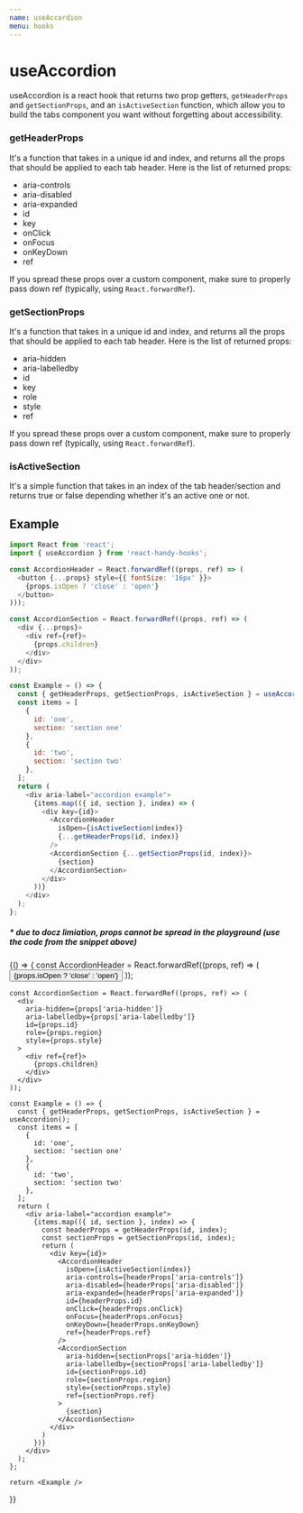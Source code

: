 ```yaml
---
name: useAccordion
menu: hooks
---
```


# useAccordion

useAccordion is a react hook that returns two prop getters, `getHeaderProps` and `getSectionProps`, and an `isActiveSection` function,
which allow you to build the tabs component you want without forgetting about accessibility.

### **getHeaderProps**

It's a function that takes in a unique id and index, and returns all the props that should be applied to each tab header.
Here is the list of returned props:

- aria-controls
- aria-disabled
- aria-expanded
- id
- key
- onClick
- onFocus
- onKeyDown
- ref

If you spread these props over a custom component, make sure to properly pass down ref (typically, using `React.forwardRef`).


### **getSectionProps**

It's a function that takes in a unique id and index, and returns all the props that should be applied to each tab header.
Here is the list of returned props:

- aria-hidden
- aria-labelledby
- id
- key
- role
- style
- ref

If you spread these props over a custom component, make sure to properly pass down ref (typically, using `React.forwardRef`).


### **isActiveSection**

It's a simple function that takes in an index of the tab header/section and returns true or false depending whether it's an active one or not.



## Example

```js
import React from 'react';
import { useAccordion } from 'react-handy-hooks';

const AccordionHeader = React.forwardRef((props, ref) => (
  <button {...props} style={{ fontSize: '16px' }}>
    {props.isOpen ? 'close' : 'open'}
  </button>
)));

const AccordionSection = React.forwardRef((props, ref) => (
  <div {...props}>
    <div ref={ref}>
      {props.children}
    </div>
  </div>
));

const Example = () => {
  const { getHeaderProps, getSectionProps, isActiveSection } = useAccordion();
  const items = [
    {
      id: 'one',
      section: 'section one'
    },
    {
      id: 'two',
      section: 'section two'
    },
  ];
  return (
    <div aria-label="accordion example">
      {items.map(({ id, section }, index) => (
        <div key={id}>
          <AccordionHeader
            isOpen={isActiveSection(index)}
            {...getHeaderProps(id, index)}
          />
          <AccordionSection {...getSectionProps(id, index)}>
            {section}
          </AccordionSection>
        </div>
      ))}
    </div>
  );
};
```

##### &ast; due to docz limiation, props cannot be spread in the playground (use the code from the snippet above)
<Playground>
  {() => {
    const AccordionHeader = React.forwardRef((props, ref) => (
      <button
        aria-controls={props['aria-controls']}
        aria-disabled={props['aria-disabled']}
        aria-expanded={props['aria-expanded']}
        id={props.id}
        onClick={props.onClick}
        onFocus={props.onFocus}
        onKeyDown={props.onKeyDown}
        style={{ fontSize: '16px' }}
        ref={ref}
      >
        {props.isOpen ? 'close' : 'open'}
      </button>
    ));

    const AccordionSection = React.forwardRef((props, ref) => (
      <div
        aria-hidden={props['aria-hidden']}
        aria-labelledby={props['aria-labelledby']}
        id={props.id}
        role={props.region}
        style={props.style}
      >
        <div ref={ref}>
          {props.children}
        </div>
      </div>
    ));

    const Example = () => {
      const { getHeaderProps, getSectionProps, isActiveSection } = useAccordion();
      const items = [
        {
          id: 'one',
          section: 'section one'
        },
        {
          id: 'two',
          section: 'section two'
        },
      ];
      return (
        <div aria-label="accordion example">
          {items.map(({ id, section }, index) => {
            const headerProps = getHeaderProps(id, index);
            const sectionProps = getSectionProps(id, index);
            return (
              <div key={id}>
                <AccordionHeader
                  isOpen={isActiveSection(index)}
                  aria-controls={headerProps['aria-controls']}
                  aria-disabled={headerProps['aria-disabled']}
                  aria-expanded={headerProps['aria-expanded']}
                  id={headerProps.id}
                  onClick={headerProps.onClick}
                  onFocus={headerProps.onFocus}
                  onKeyDown={headerProps.onKeyDown}
                  ref={headerProps.ref}
                />
                <AccordionSection
                  aria-hidden={sectionProps['aria-hidden']}
                  aria-labelledby={sectionProps['aria-labelledby']}
                  id={sectionProps.id}
                  role={sectionProps.region}
                  style={sectionProps.style}
                  ref={sectionProps.ref}
                >
                  {section}
                </AccordionSection>
              </div>
            )
          })}
        </div>
      );
    };

    return <Example />
  }}
</Playground>

